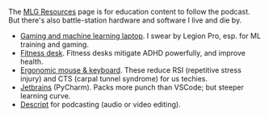 

The [MLG Resources](/mlg/resources) page is for education content to follow the podcast. But there's also battle-station hardware and software I live and die by.

- [Gaming and machine learning laptop](/blog/20240108-ml-gaming-laptop). I swear by Legion Pro, esp. for ML training and gaming.
- [Fitness desk](/blog/20240109-fitness-desk). Fitness desks mitigate ADHD powerfully, and improve health.
- [Ergonomic mouse & keyboard](/blog/20240110-ergo-mouse-keyboard). These reduce RSI (repetitive stress injury) and CTS (carpal tunnel syndrome) for us techies.
- [Jetbrains](https://www.jetbrains.com/) (PyCharm). Packs more punch than VSCode; but steeper learning curve.
- [Descript](https://www.descript.com/) for podcasting (audio or video editing).